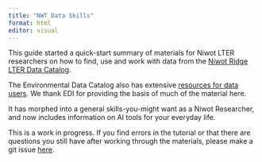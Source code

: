```yaml
---
title: "NWT Data Skills"
format: html
editor: visual
---
```


This guide started a quick-start summary of materials for Niwot LTER researchers on how to find, use and work with data from the [Niwot Ridge LTER Data Catalog](https://nwt.lternet.edu/data-catalog).

The Environmental Data Catalog also has extensive [resources for data users](https://edirepository.org/resources/resources-for-data-users). We thank EDI for providing the basis of much of the material here.

It has morphed into a general skills-you-might want as a Niwot Researcher, and now includes information on AI tools for your everyday life.

This is a work in progress. If you find errors in the tutorial or that there are questions you still have after working through the materials, please make a git issue [here](https://github.com/NWTlter/data_skills/issues).
